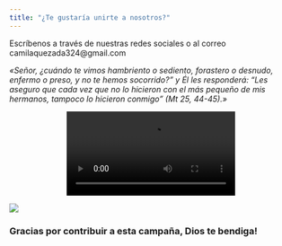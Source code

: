 ```yaml
---
title: "¿Te gustaría unirte a nosotros?"
---
```

Escríbenos a través de nuestras redes sociales o al correo camilaquezada324@gmail.com

*«Señor, ¿cuándo te vimos hambriento o sediento, forastero o desnudo, enfermo o preso, y no te hemos socorrido?”
y Él les responderá: “Les aseguro que cada vez que no lo hicieron con el más pequeño de mis hermanos, tampoco lo hicieron conmigo” (Mt 25, 44-45).»*

<center>

![](Capturas/entrega_Fidel.mp4)

</center>


![](Capturas/maxima_proteccion.jpeg)


### Gracias por contribuir a esta campaña, Dios te bendiga!